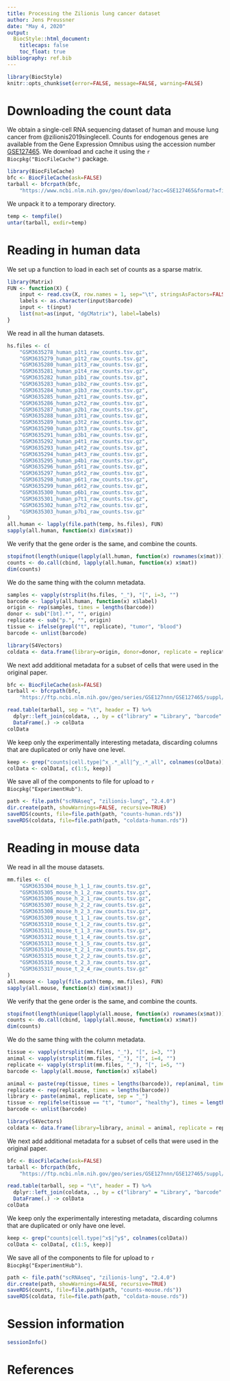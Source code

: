 ```yaml
---
title: Processing the Zilionis lung cancer dataset
author: Jens Preussner
date: "May 4, 2020"
output:
  BiocStyle::html_document:
    titlecaps: false
    toc_float: true
bibliography: ref.bib
---
```


```r
library(BiocStyle)
knitr::opts_chunk$set(error=FALSE, message=FALSE, warning=FALSE)
```

# Downloading the count data

We obtain a single-cell RNA sequencing dataset of human and mouse lung cancer from @zilionis2019singlecell.
Counts for endogenous genes are available from the Gene Expression Omnibus
using the accession number [GSE127465](https://www.ncbi.nlm.nih.gov/geo/query/acc.cgi?acc=GSE127465).
We download and cache it using the `r Biocpkg("BiocFileCache")` package.

```r
library(BiocFileCache)
bfc <- BiocFileCache(ask=FALSE)    
tarball <- bfcrpath(bfc, 
    "https://www.ncbi.nlm.nih.gov/geo/download/?acc=GSE127465&format=file")
```

We unpack it to a temporary directory.

```r
temp <- tempfile()
untar(tarball, exdir=temp)
```

# Reading in human data

We set up a function to load in each set of counts as a sparse matrix.

```r
library(Matrix)
FUN <- function(X) {
    input <- read.csv(X, row.names = 1, sep="\t", stringsAsFactors=FALSE)
    labels <- as.character(input$barcode)
    input <- t(input)
    list(mat=as(input, "dgCMatrix"), label=labels)
}
```

We read in all the human datasets.

```r
hs.files <- c(
    "GSM3635278_human_p1t1_raw_counts.tsv.gz",
    "GSM3635279_human_p1t2_raw_counts.tsv.gz",
    "GSM3635280_human_p1t3_raw_counts.tsv.gz",
    "GSM3635281_human_p1t4_raw_counts.tsv.gz",
    "GSM3635282_human_p1b1_raw_counts.tsv.gz",
    "GSM3635283_human_p1b2_raw_counts.tsv.gz",
    "GSM3635284_human_p1b3_raw_counts.tsv.gz",
    "GSM3635285_human_p2t1_raw_counts.tsv.gz",
    "GSM3635286_human_p2t2_raw_counts.tsv.gz",
    "GSM3635287_human_p2b1_raw_counts.tsv.gz",
    "GSM3635288_human_p3t1_raw_counts.tsv.gz",
    "GSM3635289_human_p3t2_raw_counts.tsv.gz",
    "GSM3635290_human_p3t3_raw_counts.tsv.gz",
    "GSM3635291_human_p3b1_raw_counts.tsv.gz",
    "GSM3635292_human_p4t1_raw_counts.tsv.gz",
    "GSM3635293_human_p4t2_raw_counts.tsv.gz",
    "GSM3635294_human_p4t3_raw_counts.tsv.gz",
    "GSM3635295_human_p4b1_raw_counts.tsv.gz",
    "GSM3635296_human_p5t1_raw_counts.tsv.gz",
    "GSM3635297_human_p5t2_raw_counts.tsv.gz",
    "GSM3635298_human_p6t1_raw_counts.tsv.gz",
    "GSM3635299_human_p6t2_raw_counts.tsv.gz",
    "GSM3635300_human_p6b1_raw_counts.tsv.gz",
    "GSM3635301_human_p7t1_raw_counts.tsv.gz",
    "GSM3635302_human_p7t2_raw_counts.tsv.gz",
    "GSM3635303_human_p7b1_raw_counts.tsv.gz"
)
all.human <- lapply(file.path(temp, hs.files), FUN)
sapply(all.human, function(x) dim(x$mat))
```

We verify that the gene order is the same, and combine the counts.

```r
stopifnot(length(unique(lapply(all.human, function(x) rownames(x$mat))))==1L)
counts <- do.call(cbind, lapply(all.human, function(x) x$mat))
dim(counts)
```

We do the same thing with the column metadata.

```r
samples <- vapply(strsplit(hs.files, "_"), "[", i=3, "")
barcode <- lapply(all.human, function(x) x$label)
origin <- rep(samples, times = lengths(barcode))
donor <- sub("[bt].*", "", origin)
replicate <- sub("p.", "", origin)
tissue <- ifelse(grepl("t", replicate), "tumor", "blood")
barcode <- unlist(barcode)

library(S4Vectors)
coldata <- data.frame(library=origin, donor=donor, replicate = replicate, tissue=tissue, barcode=barcode)
```

We next add additional metadata for a subset of cells that were used in the original paper.

```r
bfc <- BiocFileCache(ask=FALSE)
tarball <- bfcrpath(bfc, 
    "https://ftp.ncbi.nlm.nih.gov/geo/series/GSE127nnn/GSE127465/suppl/GSE127465_human_cell_metadata_54773x25.tsv.gz")

read.table(tarball, sep = "\t", header = T) %>% 
  dplyr::left_join(coldata, ., by = c("library" = "Library", "barcode" = "Barcode")) %>% 
  DataFrame(.) -> colData
colData
```

We keep only the experimentally interesting metadata, discarding columns that are duplicated or only have one level.

```r
keep <- grep("counts|cell.type|^x_.*_all|^y_.*_all", colnames(colData))
colData <- colData[, c(1:5, keep)]
```

We save all of the components to file for upload to `r Biocpkg("ExperimentHub")`.

```r
path <- file.path("scRNAseq", "zilionis-lung", "2.4.0")
dir.create(path, showWarnings=FALSE, recursive=TRUE)
saveRDS(counts, file=file.path(path, "counts-human.rds"))
saveRDS(coldata, file=file.path(path, "coldata-human.rds"))
```

# Reading in mouse data

We read in all the mouse datasets.

```r
mm.files <- c(
    "GSM3635304_mouse_h_1_1_raw_counts.tsv.gz",
    "GSM3635305_mouse_h_1_2_raw_counts.tsv.gz",
    "GSM3635306_mouse_h_2_1_raw_counts.tsv.gz",
    "GSM3635307_mouse_h_2_2_raw_counts.tsv.gz",
    "GSM3635308_mouse_h_2_3_raw_counts.tsv.gz",
    "GSM3635309_mouse_t_1_1_raw_counts.tsv.gz",
    "GSM3635310_mouse_t_1_2_raw_counts.tsv.gz",
    "GSM3635311_mouse_t_1_3_raw_counts.tsv.gz",
    "GSM3635312_mouse_t_1_4_raw_counts.tsv.gz",
    "GSM3635313_mouse_t_1_5_raw_counts.tsv.gz",
    "GSM3635314_mouse_t_2_1_raw_counts.tsv.gz",
    "GSM3635315_mouse_t_2_2_raw_counts.tsv.gz",
    "GSM3635316_mouse_t_2_3_raw_counts.tsv.gz",
    "GSM3635317_mouse_t_2_4_raw_counts.tsv.gz"
)
all.mouse <- lapply(file.path(temp, mm.files), FUN)
sapply(all.mouse, function(x) dim(x$mat))
```

We verify that the gene order is the same, and combine the counts.

```r
stopifnot(length(unique(lapply(all.mouse, function(x) rownames(x$mat))))==1L)
counts <- do.call(cbind, lapply(all.mouse, function(x) x$mat))
dim(counts)
```

We do the same thing with the column metadata.

```r
tissue <- vapply(strsplit(mm.files, "_"), "[", i=3, "")
animal <- vapply(strsplit(mm.files, "_"), "[", i=4, "")
replicate <- vapply(strsplit(mm.files, "_"), "[", i=5, "")
barcode <- lapply(all.mouse, function(x) x$label)

animal <- paste(rep(tissue, times = lengths(barcode)), rep(animal, times = lengths(barcode)), sep = "_")
replicate <- rep(replicate, times = lengths(barcode))
library <- paste(animal, replicate, sep = "_")
tissue <- rep(ifelse(tissue == "t", "tumor", "healthy"), times = lengths(barcode))
barcode <- unlist(barcode)

library(S4Vectors)
coldata <- data.frame(library=library, animal = animal, replicate = replicate, tissue=tissue, barcode=barcode)
```

We next add additional metadata for a subset of cells that were used in the original paper.

```r
bfc <- BiocFileCache(ask=FALSE)
tarball <- bfcrpath(bfc, 
    "https://ftp.ncbi.nlm.nih.gov/geo/series/GSE127nnn/GSE127465/suppl/GSE127465_mouse_cell_metadata_15939x12.tsv.gz")

read.table(tarball, sep = "\t", header = T) %>% 
  dplyr::left_join(coldata, ., by = c("library" = "Library", "barcode" = "Barcode")) %>% 
  DataFrame(.) -> colData
colData
```

We keep only the experimentally interesting metadata, discarding columns that are duplicated or only have one level.

```r
keep <- grep("counts|cell.type|^x$|^y$", colnames(colData))
colData <- colData[, c(1:5, keep)]
```

We save all of the components to file for upload to `r Biocpkg("ExperimentHub")`.

```r
path <- file.path("scRNAseq", "zilionis-lung", "2.4.0")
dir.create(path, showWarnings=FALSE, recursive=TRUE)
saveRDS(counts, file=file.path(path, "counts-mouse.rds"))
saveRDS(coldata, file=file.path(path, "coldata-mouse.rds"))
```

# Session information

```r
sessionInfo()
```

# References
